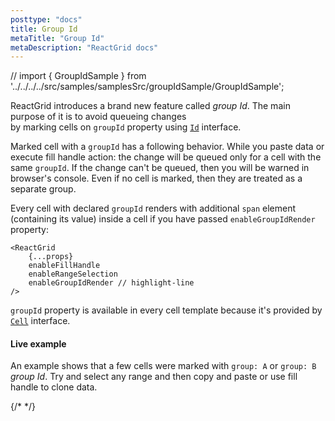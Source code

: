 ```yaml
---
posttype: "docs"
title: Group Id
metaTitle: "Group Id"
metaDescription: "ReactGrid docs"
---
```

// import { GroupIdSample } from '../../../../src/samples/samplesSrc/groupIdSample/GroupIdSample';


ReactGrid introduces a brand new feature called *group Id*. The main purpose of it is to avoid queueing changes  
by marking cells on `groupId` property using [`Id`](/docs/3.0/7-api/1-types/4-id/) interface.

Marked cell with a `groupId` has a following behavior. While you paste data or execute fill handle action: the change will 
be queued only for a cell with the same `groupId`. If the change can't be queued, then you will be warned in browser's console.
Even if no cell is marked, then they are treated as a separate group.

Every cell with declared `groupId` renders with additional `span` element (containing its value) inside a cell if 
you have passed `enableGroupIdRender` property:

```tsx
<ReactGrid
    {...props}
    enableFillHandle
    enableRangeSelection
    enableGroupIdRender // highlight-line
/>
```

`groupId` property is available in every cell template because it's provided by [`Cell`](/docs/3.0/7-api/0-interfaces/4-cell/)
interface. 

#### Live example

An example shows that a few cells were marked with `group: A` or `group: B` *group Id*.
Try and select any range and then copy and paste or use fill handle to clone data. 

{/* <GroupIdSample /> */}